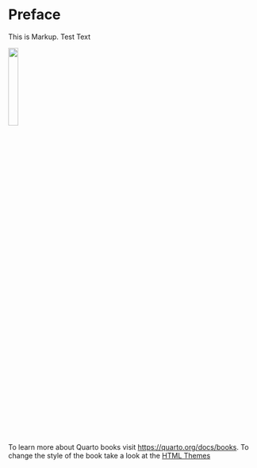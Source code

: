# Preface {.unnumbered}

This is Markup. Test Text

![](images/logo.png){width="20%"}

To learn more about Quarto books visit <https://quarto.org/docs/books>. To change the style of the book take a look at the [HTML Themes](https://quarto.org/docs/output-formats/html-themes.html)
